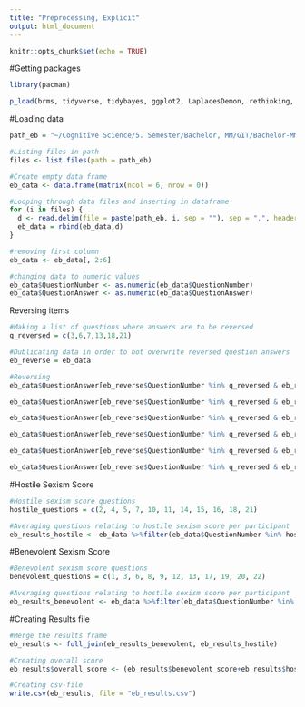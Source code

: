```yaml
---
title: "Preprocessing, Explicit"
output: html_document
---
```


```r
knitr::opts_chunk$set(echo = TRUE)
```

#Getting packages
```r

library(pacman)

p_load(brms, tidyverse, tidybayes, ggplot2, LaplacesDemon, rethinking, tidyr, reshape2, tibble, plotly, jpeg, tm)
```

#Loading data
```r
path_eb = "~/Cognitive Science/5. Semester/Bachelor, MM/GIT/Bachelor-MM-/explicit_bias/explicit_data/"

#Listing files in path
files <- list.files(path = path_eb)

#Create empty data frame
eb_data <- data.frame(matrix(ncol = 6, nrow = 0))

#Looping through data files and inserting in dataframe
for (i in files) {
  d <- read.delim(file = paste(path_eb, i, sep = ""), sep = ",", header = TRUE)
  eb_data = rbind(eb_data,d)
}

#removing first column
eb_data <- eb_data[, 2:6]

#changing data to numeric values
eb_data$QuestionNumber <- as.numeric(eb_data$QuestionNumber) 
eb_data$QuestionAnswer <- as.numeric(eb_data$QuestionAnswer) 
```

Reversing items
```r
#Making a list of questions where answers are to be reversed
q_reversed = c(3,6,7,13,18,21)

#Dublicating data in order to not overwrite reversed question answers
eb_reverse = eb_data

#Reversing
eb_data$QuestionAnswer[eb_reverse$QuestionNumber %in% q_reversed & eb_reverse$QuestionAnswer == 0] <- 5

eb_data$QuestionAnswer[eb_reverse$QuestionNumber %in% q_reversed & eb_reverse$QuestionAnswer == 1] <- 4

eb_data$QuestionAnswer[eb_reverse$QuestionNumber %in% q_reversed & eb_reverse$QuestionAnswer == 2] <- 3

eb_data$QuestionAnswer[eb_reverse$QuestionNumber %in% q_reversed & eb_reverse$QuestionAnswer == 3] <- 2

eb_data$QuestionAnswer[eb_reverse$QuestionNumber %in% q_reversed & eb_reverse$QuestionAnswer == 4] <- 1

eb_data$QuestionAnswer[eb_reverse$QuestionNumber %in% q_reversed & eb_reverse$QuestionAnswer == 5] <- 0

```

#Hostile Sexism Score
```r
#Hostile sexism score questions
hostile_questions = c(2, 4, 5, 7, 10, 11, 14, 15, 16, 18, 21)

#Averaging questions relating to hostile sexism score per participant
eb_results_hostile <- eb_data %>%filter(eb_data$QuestionNumber %in% hostile_questions) %>% group_by(ID) %>% summarise(hostile_score = mean(QuestionAnswer))

```

#Benevolent Sexism Score
```r
#Benevolent sexism score questions
benevolent_questions = c(1, 3, 6, 8, 9, 12, 13, 17, 19, 20, 22)

#Averaging questions relating to hostile sexism score per participant
eb_results_benevolent <- eb_data %>%filter(eb_data$QuestionNumber %in% benevolent_questions) %>% group_by(ID) %>% summarise(benevolent_score = mean(QuestionAnswer))

```


#Creating Results file
```r
#Merge the results frame
eb_results <- full_join(eb_results_benevolent, eb_results_hostile)

#Creating overall score
eb_results$overall_score <- (eb_results$benevolent_score+eb_results$hostile_score)/2

#Creating csv-file
write.csv(eb_results, file = "eb_results.csv")
```

